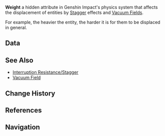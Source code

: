 {{Community}}
{{See also|Interruption Resistance}}
{{Terminology Infobox
|type         = Physics
|type2        = Combat
}}
'''Weight''' a hidden attribute in Genshin Impact's physics system that affects the displacement of entities by [[Stagger]] effects and [[Vacuum Field]]s.

For example, the heavier the entity, the harder it is for them to be displaced in general.

==Data==
{{Transclude|Interruption Resistance/Stagger|Weight}}

==See Also==
*[[Interruption Resistance/Stagger]]
*[[Vacuum Field]]

==Change History==
{{Change History|1.0}}

==References==
{{Reflist}}

==Navigation==
{{Combat Navbox}}